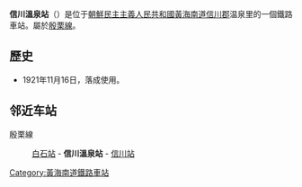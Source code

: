 {{朝鮮半島車站資訊
|公司色 = blue
|文字色 = 
|站名 = 信川溫泉站
|圖片 = 
|pxl = 
|圖片說明 =
|前一站 = [[白石站_(黄海南道)|白石]]
|前一站距離 = 7.4
|後一站距離 = 2.7
|後一站 = [[信川站|信川]]
|所屬路線 = [[殷栗線|殷栗線]]
|距離 = 
|起點站 = [[沙里院青年站|沙里院青年]]
|諺文 = 신천온천역	
|朝鮮漢字 = 信川溫泉驛
|文觀部式 = Sincheon Oncheon-yeok
|馬-賴式 = Sinch'ŏn Onch'ŏn-yŏk		
|副站名 = 
|車站編號 = 
|停站路線數 = 
|所屬公司 = [[朝鮮民主主義人民共和國鐵道省|朝鮮民主主義人民共和國鐵道省]]
|所在地 =[[黃海南道|黃海南道]][[信川郡|信川郡]]温泉里
|車站構造 = 地面车站
|月台配置 = 
|啟用年月日 =1921年11月16日
|廢站年月日 = 
|上下車人次 = 
|統計年度 = 
|轉車 = 
|備註 = 
|全寬備註 = 
}}

'''信川溫泉站'''（{{lang-ko|'''신천온천역'''}}）是位于[[朝鮮民主主義人民共和國|朝鮮民主主義人民共和國]][[黃海南道|黃海南道]][[信川郡|信川郡]]温泉里的一個鐵路車站。屬於[[殷栗線|殷栗線]]。

==歷史==
*1921年11月16日，落成使用。

==邻近车站==
殷栗線
:[[白石站_(黄海南道)|白石站]] - '''信川溫泉站''' - [[信川站|信川站]]

{{殷栗線}}

{{朝鲜铁路小作品}}

[[Category:黃海南道鐵路車站|Category:黃海南道鐵路車站]]